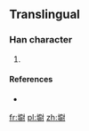 ==Translingual==

===Han character===
{{Han char|rn=32|rad=土|as=11|sn=14|four=|canj=土尸火戈 (GSFI)|ids=⿰[[土]][[尉]]}}

# {{defn|Han|sort=土11}}

====References====
* {{Han ref|kx=0238.191|hdz=10483.101|uh=589B|ud=22683}}

[[fr:墛]]
[[pl:墛]]
[[zh:墛]]